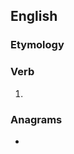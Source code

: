 ==English==

===Etymology===
{{suffix|en|hold|est}}

===Verb===
{{head|en|verb form}}

# {{en-archaic second-person singular of|hold}}

===Anagrams===
* {{anagrams|en|a=dehlost|slothed}}